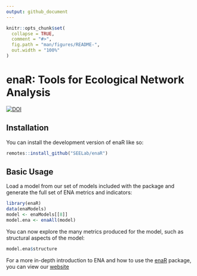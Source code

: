```yaml
---
output: github_document
---
```


<!-- README.md is generated from README.Rmd. Please edit that file -->

```r
knitr::opts_chunk$set(
  collapse = TRUE,
  comment = "#>",
  fig.path = "man/figures/README-",
  out.width = "100%"
)
```

# enaR: Tools for Ecological Network Analysis

<!-- badges: start -->
<!-- badges: end -->

[![DOI](https://zenodo.org/badge/12623293.svg)](https://zenodo.org/badge/latestdoi/12623293)

## Installation

You can install the development version of enaR like so:

``` r
remotes::install_github("SEELab/enaR")
```

## Basic Usage

Load a model from our set of models included with the package and
generate the full set of ENA metrics and indicators:

```r
library(enaR)
data(enaModels)
model <- enaModels[[8]]
model.ena <- enaAll(model)
```

You can now explore the many metrics produced for the model, such as
structural aspects of the model:

```r
model.ena$structure
```

For a more in-depth introduction to ENA and how to use the
[enaR](https://cran.r-project.org/package=enaR) package, you can view
our [website](url)